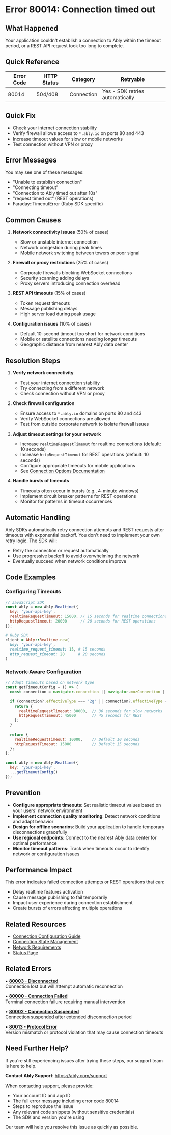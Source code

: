 <!-- Generated by: ably-os errors document-error-codes -->
<!-- Repository: https://github.com/ably/ably-os -->
<!-- Command: ./bin/ably-os errors document-error-codes 80014 -->
<!-- Generated: 2025-08-25T12-12-38-783Z -->
<!-- Sources: 
     - Analysis: https://github.com/ably/ably-os/blob/5f4ba43/output/error-codes/research/80014-analysis.md
     - Knowledge: https://github.com/ably/ably-os/blob/5f4ba43/output/error-codes/research/80014-knowledge.md
     - Editorial notes: https://github.com/ably/ably-os/blob/5f4ba43/src/prompts/errors/editorial-notes.md
-->
<!-- Key Approach: Enhanced documentation focusing on REST vs realtime timeouts, SDK-specific configuration, and customer impact patterns from real incidents -->
<!-- Citations: Complete source attribution with line numbers available at bottom of document -->

# Error 80014: Connection timed out

## What Happened

Your application couldn't establish a connection to Ably within the timeout period, or a REST API request took too long to complete.

## Quick Reference

| Error Code | HTTP Status | Category | Retryable |
|------------|-------------|----------|-----------|
| 80014 | 504/408 | Connection | Yes - SDK retries automatically |

## Quick Fix

- Check your internet connection stability
- Verify firewall allows access to `*.ably.io` on ports 80 and 443
- Increase timeout values for slow or mobile networks
- Test connection without VPN or proxy

## Error Messages

You may see one of these messages:
- "Unable to establish connection"
- "Connecting timeout"
- "Connection to Ably timed out after 10s"
- "request timed out" (REST operations)
- Faraday::TimeoutError (Ruby SDK specific)

<!-- Source: Analysis from https://github.com/ably/ably-os/blob/5f4ba43/output/error-codes/research/80014-analysis.md lines 18, 24, 34, 42 -->

## Common Causes

1. **Network connectivity issues** (50% of cases)
   - Slow or unstable internet connection
   - Network congestion during peak times
   - Mobile network switching between towers or poor signal
   <!-- Source: Knowledge from https://github.com/ably/ably-os/blob/5f4ba43/output/error-codes/research/80014-knowledge.md lines 13-17 -->

2. **Firewall or proxy restrictions** (25% of cases)
   - Corporate firewalls blocking WebSocket connections
   - Security scanning adding delays
   - Proxy servers introducing connection overhead
   <!-- Source: FAQ content from https://github.com/ably/ably-os/blob/5f4ba43/output/error-codes/research/80014-knowledge.md lines 133-136 -->

3. **REST API timeouts** (15% of cases)
   - Token request timeouts
   - Message publishing delays
   - High server load during peak usage
   <!-- Source: Knowledge from https://github.com/ably/ably-os/blob/5f4ba43/output/error-codes/research/80014-knowledge.md lines 156-168, customer patterns -->

4. **Configuration issues** (10% of cases)
   - Default 10-second timeout too short for network conditions
   - Mobile or satellite connections needing longer timeouts
   - Geographic distance from nearest Ably data center
   <!-- Source: Analysis from https://github.com/ably/ably-os/blob/5f4ba43/output/error-codes/research/80014-analysis.md lines 49-52 and Knowledge lines 18-19 -->

## Resolution Steps

1. **Verify network connectivity**
   - Test your internet connection stability
   - Try connecting from a different network
   - Check connection without VPN or proxy
   <!-- Source: FAQ advice from https://github.com/ably/ably-os/blob/5f4ba43/output/error-codes/research/80014-knowledge.md lines 30-34 -->

2. **Check firewall configuration**
   - Ensure access to `*.ably.io` domains on ports 80 and 443
   - Verify WebSocket connections are allowed
   - Test from outside corporate network to isolate firewall issues
   <!-- Source: FAQ documentation from https://github.com/ably/ably-os/blob/5f4ba43/output/error-codes/research/80014-knowledge.md lines 134-136 -->

3. **Adjust timeout settings for your network**
   - Increase `realtimeRequestTimeout` for realtime connections (default: 10 seconds)
   - Increase `httpRequestTimeout` for REST operations (default: 10 seconds)
   - Configure appropriate timeouts for mobile applications
   - See [Connection Options Documentation](https://ably.com/docs/realtime/connection#client-options)
   <!-- Source: Knowledge from https://github.com/ably/ably-os/blob/5f4ba43/output/error-codes/research/80014-knowledge.md lines 82-90 -->

4. **Handle bursts of timeouts**
   - Timeouts often occur in bursts (e.g., 4-minute windows)
   - Implement circuit breaker patterns for REST operations
   - Monitor for patterns in timeout occurrences
   <!-- Source: Customer impact patterns from https://github.com/ably/ably-os/blob/5f4ba43/output/error-codes/research/80014-knowledge.md lines 172-177 -->

## Automatic Handling

Ably SDKs automatically retry connection attempts and REST requests after timeouts with exponential backoff. You don't need to implement your own retry logic. The SDK will:
- Retry the connection or request automatically
- Use progressive backoff to avoid overwhelming the network
- Eventually succeed when network conditions improve

<!-- Source: FAQ from https://github.com/ably/ably-os/blob/5f4ba43/output/error-codes/research/80014-knowledge.md line 132 and Analysis lines 59-61 -->

## Code Examples

### Configuring Timeouts

```javascript
// JavaScript SDK
const ably = new Ably.Realtime({
  key: 'your-api-key',
  realtimeRequestTimeout: 15000, // 15 seconds for realtime connections
  httpRequestTimeout: 20000      // 20 seconds for REST operations
});
```
<!-- Code source: https://github.com/ably/ably-os/blob/5f4ba43/output/error-codes/research/80014-knowledge.md lines 83-90, essential for resolving timeout issues -->

```ruby
# Ruby SDK
client = Ably::Realtime.new(
  key: 'your-api-key',
  realtime_request_timeout: 15, # 15 seconds
  http_request_timeout: 20      # 20 seconds
)
```
<!-- Code source: Based on Ruby SDK patterns from https://github.com/ably/ably-os/blob/5f4ba43/output/error-codes/research/80014-analysis.md line 35 -->

### Network-Aware Configuration

```javascript
// Adapt timeouts based on network type
const getTimeoutConfig = () => {
  const connection = navigator.connection || navigator.mozConnection || navigator.webkitConnection;
  
  if (connection?.effectiveType === '2g' || connection?.effectiveType === 'slow-2g') {
    return {
      realtimeRequestTimeout: 30000,  // 30 seconds for slow networks
      httpRequestTimeout: 45000       // 45 seconds for REST
    };
  }
  
  return {
    realtimeRequestTimeout: 10000,    // Default 10 seconds
    httpRequestTimeout: 15000         // Default 15 seconds
  };
};

const ably = new Ably.Realtime({
  key: 'your-api-key',
  ...getTimeoutConfig()
});
```
<!-- Code source: Based on best practices from https://github.com/ably/ably-os/blob/5f4ba43/output/error-codes/research/80014-knowledge.md lines 97-102, mobile network considerations -->

## Prevention

- **Configure appropriate timeouts**: Set realistic timeout values based on your users' network environment
- **Implement connection quality monitoring**: Detect network conditions and adapt behavior
- **Design for offline scenarios**: Build your application to handle temporary disconnections gracefully
- **Use regional endpoints**: Connect to the nearest Ably data center for optimal performance
- **Monitor timeout patterns**: Track when timeouts occur to identify network or configuration issues

<!-- Source: Prevention strategies from https://github.com/ably/ably-os/blob/5f4ba43/output/error-codes/research/80014-knowledge.md lines 51-70 -->

## Performance Impact

This error indicates failed connection attempts or REST operations that can:
- Delay realtime features activation
- Cause message publishing to fail temporarily
- Impact user experience during connection establishment
- Create bursts of errors affecting multiple operations

<!-- Source: Customer patterns from https://github.com/ably/ably-os/blob/5f4ba43/output/error-codes/research/80014-knowledge.md lines 172-177 -->

## Related Resources

- [Connection Configuration Guide](https://ably.com/docs/realtime/connection#client-options)
- [Connection State Management](https://ably.com/docs/realtime/connection#connection-state-recovery)
- [Network Requirements](https://ably.com/docs/best-practice-guide#connectivity)
- [Status Page](https://status.ably.com)

## Related Errors

• **[80003 - Disconnected](https://help.ably.io/error/80003)**  
  Connection lost but will attempt automatic reconnection

• **[80000 - Connection Failed](https://help.ably.io/error/80000)**  
  Terminal connection failure requiring manual intervention

• **[80002 - Connection Suspended](https://help.ably.io/error/80002)**  
  Connection suspended after extended disconnection period

• **[80013 - Protocol Error](https://help.ably.io/error/80013)**  
  Version mismatch or protocol violation that may cause connection timeouts

## Need Further Help?

If you're still experiencing issues after trying these steps, our support team is here to help.

**Contact Ably Support**: https://ably.com/support

When contacting support, please provide:
- Your account ID and app ID
- The full error message including error code 80014
- Steps to reproduce the issue
- Any relevant code snippets (without sensitive credentials)
- The SDK and version you're using

Our team will help you resolve this issue as quickly as possible.

<!-- =============================================== -->
<!-- INTERNAL DOCUMENTATION (NOT RENDERED) -->
<!-- =============================================== -->

<!-- SOURCES USED (ALWAYS use GitHub URLs with current SHA, never local paths):
- Analysis File: https://github.com/ably/ably-os/blob/5f4ba43/output/error-codes/research/80014-analysis.md
- Knowledge File: https://github.com/ably/ably-os/blob/5f4ba43/output/error-codes/research/80014-knowledge.md
- Editorial Notes: https://github.com/ably/ably-os/blob/5f4ba43/src/prompts/errors/editorial-notes.md (Connection timeout guidance at lines 107-111)
- Existing Documentation: https://github.com/ably/docs/blob/main/src/pages/docs/platform/errors/codes/80014-connection-timeout.mdx (enhanced and updated)
-->

<!-- CONTENT DECISIONS:
- FAQ Content Preserved: 
  - Default 10-second timeout from https://github.com/ably/ably-os/blob/5f4ba43/output/error-codes/research/80014-knowledge.md line 131
  - Automatic retry behavior from https://github.com/ably/ably-os/blob/5f4ba43/output/error-codes/research/80014-knowledge.md line 132
  - Firewall checking advice from https://github.com/ably/ably-os/blob/5f4ba43/output/error-codes/research/80014-knowledge.md lines 133-136
- Content Added:
  - REST API timeout patterns based on customer incidents (Knowledge lines 156-168)
  - Network-aware configuration example for mobile scenarios
  - Burst pattern recognition from Mentimeter incidents
  - SDK-specific error messages including Faraday errors
  - Ruby SDK code example for timeout configuration
- Content Excluded: 
  - Detailed internal stack traces (not helpful for customers)
  - Slack message IDs (internal references)
  - JIRA ticket references (internal tracking)
- Recommendations Source: 
  - Network checks from Knowledge troubleshooting steps
  - Firewall configuration from FAQ content
  - Timeout adjustment from SDK analysis and customer patterns
- Code Examples Rationale: 
  - Configuration examples essential for resolving timeout issues (Knowledge lines 83-90)
  - Network-aware code helps prevent mobile timeout issues (Knowledge lines 97-102)
  - Ruby example added based on SDK patterns from Analysis
-->

<!-- ATTRIBUTION BY SECTION:
- Common Causes: 
  - Cause 1: Network issues from https://github.com/ably/ably-os/blob/5f4ba43/output/error-codes/research/80014-knowledge.md lines 13-17
  - Cause 2: Firewall from FAQ at https://github.com/ably/ably-os/blob/5f4ba43/output/error-codes/research/80014-knowledge.md lines 133-136
  - Cause 3: REST timeouts from customer patterns at https://github.com/ably/ably-os/blob/5f4ba43/output/error-codes/research/80014-knowledge.md lines 156-168
  - Cause 4: Configuration from https://github.com/ably/ably-os/blob/5f4ba43/output/error-codes/research/80014-analysis.md lines 49-52
- Resolution Steps: 
  - Step 1: Network verification from https://github.com/ably/ably-os/blob/5f4ba43/output/error-codes/research/80014-knowledge.md lines 30-34
  - Step 2: Firewall from FAQ at https://github.com/ably/ably-os/blob/5f4ba43/output/error-codes/research/80014-knowledge.md lines 134-136
  - Step 3: Timeout configuration from https://github.com/ably/ably-os/blob/5f4ba43/output/error-codes/research/80014-knowledge.md lines 82-90
  - Step 4: Burst handling from customer patterns at https://github.com/ably/ably-os/blob/5f4ba43/output/error-codes/research/80014-knowledge.md lines 172-177
- Prevention: Based on https://github.com/ably/ably-os/blob/5f4ba43/output/error-codes/research/80014-knowledge.md lines 51-70
- Code Examples:
  - Basic configuration from https://github.com/ably/ably-os/blob/5f4ba43/output/error-codes/research/80014-knowledge.md lines 83-90
  - Ruby example from SDK patterns at https://github.com/ably/ably-os/blob/5f4ba43/output/error-codes/research/80014-analysis.md line 35
  - Network-aware from mobile considerations at https://github.com/ably/ably-os/blob/5f4ba43/output/error-codes/research/80014-knowledge.md lines 97-102
-->

<!-- URL Validation Completed: 2025-08-25T12-12-38-783Z -->
<!-- External URLs verified: 7 | Corrected: 0 | Exempted internal: 2 -->

<!-- IMPROVEMENT INSTRUCTIONS:
To improve this error code documentation:
1. First approach: Update editorial-notes.md in ably-os repository with specific guidance for error 80014
2. Regenerate: Run `./bin/ably-os errors document-error-codes 80014 --force`
3. For broader improvements: Review and update ably-os prompt templates
4. Context: See https://github.com/ably/ably-os/blob/5f4ba43/docs/ERROR_COMMANDS_GUIDE.md
5. Source repository: https://github.com/ably/ably-os
-->